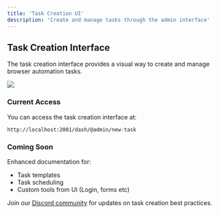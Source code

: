 ```yaml
---
title: 'Task Creation UI'
description: 'Create and manage tasks through the admin interface'
---
```


## Task Creation Interface

The task creation interface provides a visual way to create and manage browser automation tasks.

<img class="border-2" src="/images/browserable-admin-create-task.png" />

### Current Access

You can access the task creation interface at:
```
http://localhost:2001/dash/@admin/new-task
```

### Coming Soon

Enhanced documentation for:
- Task templates
- Task scheduling
- Custom tools from UI (Login, forms etc)

Join our [Discord community](https://discord.gg/b6s9fXNjeQ) for updates on task creation best practices. 